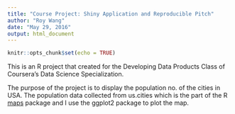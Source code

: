 ```yaml
---
title: "Course Project: Shiny Application and Reproducible Pitch"
author: "Roy Wang"
date: "May 29, 2016"
output: html_document
---
```


```r
knitr::opts_chunk$set(echo = TRUE)
```



This is an R project that  created for the Developing Data Products Class of Coursera's Data Science Specialization. 

The purpose of the project is to display the population no. of the cities in USA. The population data collected from us.cities which is the part of the R [maps](https://cran.r-project.org/web/packages/maps/index.html) package and I use the ggplot2 package to plot the map.

